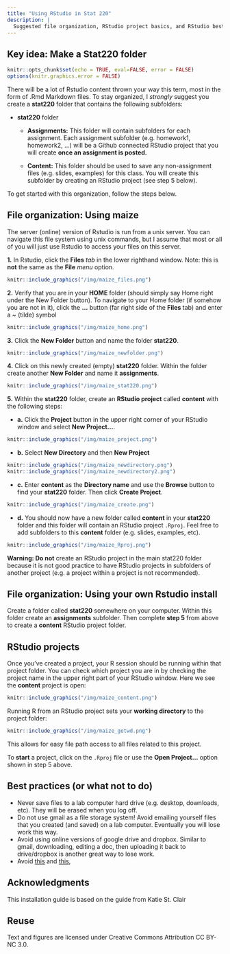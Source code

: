 ```yaml
---
title: "Using RStudio in Stat 220"
description: |
  Suggested file organization, RStudio project basics, and RStudio best practices for Stat 220.
---
```


## Key idea: Make a Stat220 folder

```r
knitr::opts_chunk$set(echo = TRUE, eval=FALSE, error = FALSE)
options(knitr.graphics.error = FALSE)
```

There will be a lot of Rstudio content thrown your way this term, most in the form of .Rmd Markdown files. To stay organized, I *strongly* suggest you create a **stat220** folder that contains the following subfolders:

- **stat220** folder
    - **Assignments:** This folder will contain subfolders for each assignment. Each assignment subfolder (e.g. homework1, homework2, ...) will be a Github connected RStudio project that you will create **once an assignment is posted.** 
    
    - **Content:** This folder should be used to save any non-assignment files (e.g. slides, examples) for this class. You will create this subfolder by creating an RStudio project (see step 5 below). 

To get started with this organization, follow the steps below. 

## File organization: Using maize

The server (online) version of Rstudio is run from a unix server. You can navigate this file system using unix commands, but I assume that most or all of you will just use Rstudio to access your files on this server. 

**1.** In Rstudio, click the **Files** *tab* in the lower righthand window. Note: this is **not** the same as the **File** *menu* option.

```r
knitr::include_graphics("/img/maize_files.png")
```


**2.** Verify that you are in your **HOME** folder (should simply say Home right under the New Folder button). To navigate to your Home folder (if somehow you are not in it), click the **...** button (far right side of the **Files** tab) and enter a ~ (tilde) symbol 


```r
knitr::include_graphics("/img/maize_home.png")
```


**3.** Click the **New Folder** button and name the folder **stat220**. 
```r
knitr::include_graphics("/img/maize_newfolder.png")
```


**4.** Click on this newly created (empty) **stat220** folder. Within the folder create another **New Folder** and  name it **assignments**.


```r
knitr::include_graphics("/img/maize_stat220.png")
```

**5.** Within the **stat220** folder, create an **RStudio project** called **content** with the following steps:

  - **a.** Click  the **Project** button in the upper right corner of your RStudio window and select **New Project...**.

```r
knitr::include_graphics("/img/maize_project.png")
```

  
  - **b.** Select  **New Directory** and then **New Project**

```r
knitr::include_graphics("/img/maize_newdirectory.png")
knitr::include_graphics("/img/maize_newdirectory2.png")
```

  
  - **c.** Enter **content** as the **Directory name** and use the **Browse** button to find your **stat220** folder. Then click **Create Project**.

```r
knitr::include_graphics("/img/maize_create.png")
```

  
  - **d.** You should now have a new folder called **content** in your **stat220** folder and this folder will contain an RStudio project `.Rproj`. Feel free to add subfolders to this **content** folder (e.g. slides, examples, etc).

```r
knitr::include_graphics("/img/maize_Rproj.png")
```

**Warning: Do not** create an RStudio project in the main stat220 folder because it is not good practice to have RStudio projects in subfolders of another project (e.g. a project within a project is not recommended). 


## File organization: Using your own Rstudio install

Create a folder called **stat220** somewhere on your computer. Within this folder create an **assignments** subfolder. Then complete **step 5** from above to create a **content** RStudio project folder.


## RStudio projects

Once you've created a project, your R session should be running within that project folder. You can check which project you are in by checking the project name in the upper right part of your RStudio window. Here we see the **content** project is open:

```r
knitr::include_graphics("/img/maize_content.png")
```

Running R from an RStudio project sets your **working directory** to the project folder: 

```r
knitr::include_graphics("/img/maize_getwd.png")
```

This allows for easy file path access to all files related to this project. 

To **start** a project, click on the `.Rproj` file or use the **Open Project...** option shown in step 5 above. 


## Best practices  (or what not to do)

- Never save files to a lab computer hard drive (e.g. desktop, downloads, etc). They will be erased when you log off. 
- Do not use gmail as a file storage system! Avoid emailing yourself files that you created (and saved) on a lab computer. Eventually you will lose work this way.
- Avoid using online versions of google drive and dropbox. Similar to gmail, downloading, editing a doc, then uploading it back to drive/dropbox is another great way to lose work. 
- Avoid [this](https://xkcd.com/1459/) and [this](http://phdcomics.com/comics.php?f=1531), 


## Acknowledgments {.appendix}
This installation guide is based on the guide from Katie St. Clair

## Reuse {.appendix}

Text and figures are licensed under Creative Commons Attribution CC BY-NC 3.0.


